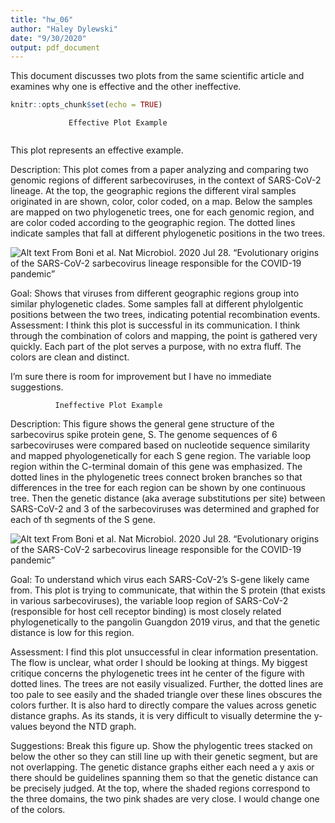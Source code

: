 ```yaml
---
title: "hw_06"
author: "Haley Dylewski"
date: "9/30/2020"
output: pdf_document
---
```


This document discusses two plots from the same scientific article and examines why one is effective and the other ineffective. 

```r
knitr::opts_chunk$set(echo = TRUE)
```


                 Effective Plot Example
      


This plot represents an effective example. 

Description: This plot comes from a paper analyzing and comparing two genomic regions of different sarbecoviruses, in the context of SARS-CoV-2 lineage. At the top, the geographic regions the different viral samples originated in are shown, color, color coded, on a map. Below the samples are mapped on two phylogenetic trees, one for each genomic region, and are color coded according to the geographic region. The dotted lines indicate samples that fall at different phylogenetic positions in the two trees. 


![Alt text](/Users/hdyle/Documents/Micr_590/reproducible_data_analysis/plots/20_Boni_good_plot.png)
From Boni et al. Nat Microbiol. 2020 Jul 28. 
"Evolutionary origins of the SARS-CoV-2 sarbecovirus lineage responsible for the COVID-19 pandemic"



Goal: Shows that viruses from different geographic regions group into similar phylogenetic clades. Some samples fall at different phylolgentic positions between the two trees, indicating potential recombination events. 
Assessment: I think this plot is successful in its communication. I think through the combination of colors and mapping, the point is gathered very quickly. Each part of the plot serves a purpose, with no extra fluff. The colors are clean and distinct. 

I'm sure there is room for improvement but I have no immediate suggestions.




              Ineffective Plot Example





Description: This figure shows the general gene structure of the sarbecovirus spike protein gene, S. The genome sequences of 6 sarbecoviruses were compared based on nucleotide sequence similarity and mapped phyologenetically for each S gene region. The variable loop region within the C-terminal domain of this gene was emphasized. The dotted lines in the phylogenetic trees connect broken branches so that differences in the tree for each region can be shown by one continuous tree. 
Then the genetic distance (aka average substitutions per site) between SARS-CoV-2 and 3 of the  sarbecoviruses was determined and graphed for each of th segments of the S gene. 

![Alt text](/Users/hdyle/Documents/Micr_590/reproducible_data_analysis/plots/20_Boni_bad_plot.png)
From Boni et al. Nat Microbiol. 2020 Jul 28. 
"Evolutionary origins of the SARS-CoV-2 sarbecovirus lineage responsible for the COVID-19 pandemic"


Goal: To understand which virus each SARS-CoV-2's S-gene likely came from. This plot is trying to communicate, that within the S protein (that exists in various sarbecoviruses), the variable loop region of SARS-CoV-2 (responsible for host cell receptor binding) is most closely related phylogenetically to the pangolin Guangdon 2019 virus, and that the genetic distance is low for this region.

Assessment: I find this plot unsuccessful in clear information presentation. The flow is unclear, what order I should be looking at things. My biggest critique concerns the phylogenetic trees int he center of the figure with dotted lines. The trees are not easily visualized. Further, the dotted lines are too pale to see easily and the shaded triangle over these lines obscures the colors further. 
It is also hard to directly compare the values across genetic distance graphs. As its stands, it is very difficult to visually determine the y-values beyond the NTD graph. 

Suggestions: Break this figure up. Show the phylogentic trees stacked on below the other so they can still line up with their genetic segment, but are not overlapping.
The genetic distance graphs either each need a y axis or there should be guidelines spanning them so that the genetic distance can be precisely judged.
At the top, where the shaded regions correspond to the three domains, the two pink shades are very close. I would change one of the colors. 